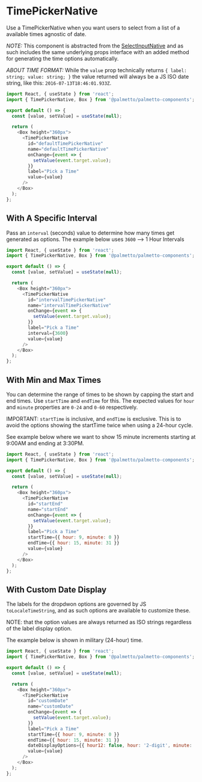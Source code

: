 
<Meta title="Components/TimePickerNative/Codesandbox" />

# TimePickerNative

Use a TimePickerNative when you want users to select from a list of a available times agnostic of date.

_NOTE:_ This component is abstracted from the [SelectInputNative](?path=/docs/components-selectinputnative-overview--default-story)
and as such includes the same underlying props interface with an added method for generating the time options automatically.

_ABOUT TIME FORMAT:_ While the `value` prop technically returns `{ label: string; value: string; }` the value returned will always
be a JS ISO date string, like this: `2016-07-13T18:46:01.933Z`.

```js codesandbox=palmetto-components
import React, { useState } from 'react';
import { TimePickerNative, Box } from '@palmetto/palmetto-components';

export default () => {
  const [value, setValue] = useState(null);

  return (
    <Box height="360px">
      <TimePickerNative
        id="defaultTimePickerNative"
        name="defaultTimePickerNative"
        onChange={event => {
          setValue(event.target.value);
        }}
        label="Pick a Time"
        value={value}
      />
    </Box>
  );
};
```

## With A Specific Interval

Pass an `interval` (seconds) value to determine how many times get generated as options.
The example below uses `3600` --> 1 Hour Intervals

```js codesandbox=palmetto-components
import React, { useState } from 'react';
import { TimePickerNative, Box } from '@palmetto/palmetto-components';

export default () => {
  const [value, setValue] = useState(null);

  return (
    <Box height="360px">
      <TimePickerNative
        id="intervalTimePickerNative"
        name="intervalTimePickerNative"
        onChange={event => {
          setValue(event.target.value);
        }}
        label="Pick a Time"
        interval={3600}
        value={value}
      />
    </Box>
  );
};
```

## With Min and Max Times

You can determine the range of times to be shown by capping the start and end times.
Use `startTime` and `endTime` for this. The expected values for `hour` and `minute` properties
are `0-24` and `0-60` respectively.

IMPORTANT: `startTime` is inclusive, and `endTime` is exclusive. This is to avoid
the options showing the startTime twice when using a 24-hour cycle.

See example below where we want to show 15 minute increments starting at 9:00AM and ending at 3:30PM.

```js codesandbox=palmetto-components
import React, { useState } from 'react';
import { TimePickerNative, Box } from '@palmetto/palmetto-components';

export default () => {
  const [value, setValue] = useState(null);

  return (
    <Box height="360px">
      <TimePickerNative
        id="startEnd"
        name="startEnd"
        onChange={event => {
          setValue(event.target.value);
        }}
        label="Pick a Time"
        startTime={{ hour: 9, minute: 0 }}
        endTime={{ hour: 15, minute: 31 }}
        value={value}
      />
    </Box>
  );
};
```

## With Custom Date Display

The labels for the dropdwon options are governed by JS `toLocaleTimeString`, and as such
options are available to customize these.

NOTE: that the option values are always returned as ISO strings regardless of the label display option.

The example below is shown in military (24-hour) time.

```js codesandbox=palmetto-components
import React, { useState } from 'react';
import { TimePickerNative, Box } from '@palmetto/palmetto-components';

export default () => {
  const [value, setValue] = useState(null);

  return (
    <Box height="360px">
      <TimePickerNative
        id="customDate"
        name="customDate"
        onChange={event => {
          setValue(event.target.value);
        }}
        label="Pick a Time"
        startTime={{ hour: 9, minute: 0 }}
        endTime={{ hour: 15, minute: 31 }}
        dateDisplayOptions={{ hour12: false, hour: '2-digit', minute: '2-digit' }}
        value={value}
      />
    </Box>
  );
};
```

